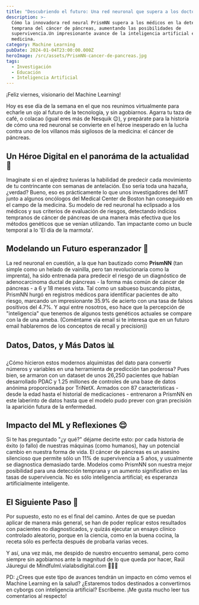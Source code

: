 ```yaml
---
title: "Descubriendo el futuro: Una red neuronal que supera a los doctores \U0001F3E5✨"
description: >-
  Cómo la innovadora red neural PrismNN supera a los médicos en la detección
  temprana del cáncer de páncreas, aumentando las posibilidades de
  supervivencia.Un impresionante avance de la inteligencia artificial en la
  medicina.
category: Machine Learning
pubDate: 2024-01-04T23:00:00.000Z
heroImage: /src/assets/PrismNN-cancer-de-pancreas.jpg
tags:
  - Investigación
  - Educación
  - Inteligencia Artificial
---
```


¡Feliz viernes, visionario del Machine Learning!

Hoy es ese día de la semana en el que nos reunimos virtualmente para echarle un ojo al futuro de la tecnología, y sin agobiarnos. Agarra tu taza de café, o colacao (igual eres más de Nesquik 😉), y prepárate para la historia de cómo una red neuronal se convierte en el héroe inesperado en la lucha contra uno de los villanos más sigilosos de la medicina: el cáncer de páncreas.

## Un Héroe Digital en el panoráma de la actualidad🚨

Imagínate si en el ajedrez tuvieras la habilidad de predecir cada movimiento de tu contrincante con semanas de antelación. Eso sería toda una hazaña, ¿verdad? Bueno, eso es prácticamente lo que unos investigadores del MIT junto a algunos oncólogos del Medical Center de Boston han conseguido en el campo de la medicina. Su modelo de red neuronal ha eclipsado a los médicos y sus criterios de evaluación de riesgos, detectando indicios tempranos de cáncer de páncreas de una manera más efectiva que los métodos genéticos que se venían utilizando. Tan impactante como un bucle temporal a lo 'El día de la marmota'.

## Modelando un Futuro esperanzador 🤖

La red neuronal en cuestión, a la que han bautizado como **PrismNN** (tan simple como un helado de vainilla, pero tan revolucionaria como la imprenta), ha sido entrenada para predecir el riesgo de un diagnóstico de adenocarcinoma ductal de páncreas - la forma más común de cáncer de páncreas - a 6 y 18 meses vista. Tal como un sabueso buscando pistas, PrismNN hurgó en registros médicos para identificar pacientes de alto riesgo, marcando un impresionante 35.9% de acierto  con una tasa de falsos positivos del 4.7%. Y aquí entre nosotros, eso hace que la percepción de "inteligencia" que tenemos de algunos tests genéticos actuales se compare con la de una ameba. (Coméntame vía email si te interesa que en un futuro email hablaremos de los conceptos de recall y precision))

## Datos, Datos, y Más Datos 📊

¿Cómo hicieron estos modernos alquimistas del dato para convertir números y variables en una herramienta de predicción tan poderosa? Pues bien, se armaron con un dataset de unos 26,250 pacientes que habían desarrollado PDAC y 1.25 millones de controles de una base de datos anónima proporcionada por TriNetX. Armados con 87 características - desde la edad hasta el historial de medicaciones - entrenaron a PrismNN en este laberinto de datos hasta que el modelo pudo prever con gran precisión la aparición futura de la enfermedad.

## Impacto del ML y Reflexiones 😌

Si te has preguntado "¿y qué?" déjame decirte esto: por cada historia de éxito (o fallo) de nuestras máquinas (como humanos), hay un potencial cambio en nuestra forma de vida. El cáncer de páncreas es un asesino silencioso que permite sólo un 11% de supervivencia a 5 años, y usualmente se diagnostica demasiado tarde. Modelos como PrismNN son nuestra mejor posibilidad para una detección temprana y un aumento significativo en las tasas de supervivencia. No es sólo inteligencia artificial; es esperanza artificialmente inteligente.

## El Siguiente Paso 🔬

Por supuesto, esto no es el final del camino. Antes de que se puedan aplicar de manera más general, se han de poder replicar estos resultados con pacientes no diagnosticados, y quizás ejecutar un ensayo clínico controlado aleatorio, porque en la ciencia, como en la buena cocina, la receta sólo es perfecta después de probarla varias veces.

Y así, una vez más, me despido de nuestro encuentro semanal, pero como siempre sin agobiarnos ante la magnitud de lo que queda por hacer, Raúl Jáuregui de Mindfulml.vialabsdigital.com 🧬💡🚀

PD: ¿Crees que este tipo de avances tendrán un impacto en cómo vemos el Machine Learning en la salud? ¿Estaremos todos destinados a convertirnos en cyborgs con inteligencia artificial? Escríbeme. ¡Me gusta mucho leer tus comentarios al respecto!
